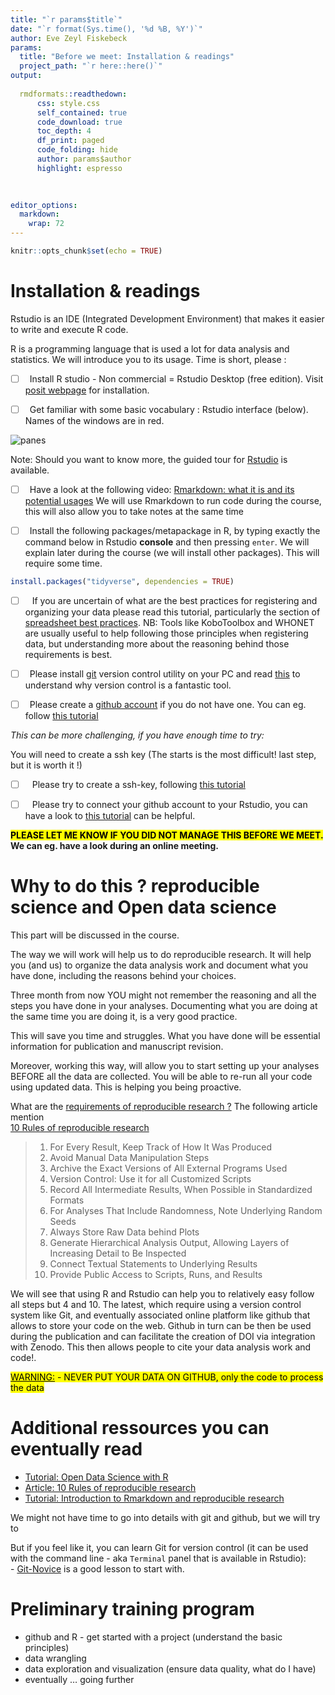 ---
title: "`r params$title`"
date: "`r format(Sys.time(), '%d %B, %Y')`"
author: Eve Zeyl Fiskebeck
params:
  title: "Before we meet: Installation & readings" 
  project_path: "`r here::here()`"
output: 
  
  rmdformats::readthedown:
      css: style.css
      self_contained: true
      code_download: true
      toc_depth: 4
      df_print: paged
      code_folding: hide
      author: params$author
      highlight: espresso
      

  
editor_options: 
  markdown: 
    wrap: 72
---

```{r setup, include=FALSE}
knitr::opts_chunk$set(echo = TRUE)
```

# Installation & readings

Rstudio is an IDE (Integrated Development Environment) that makes it
easier to write and execute R code.

R is a programming language that is used a lot for data analysis and
statistics. We will introduce you to its usage. Time is short, please :

-   [ ]  Install R studio - Non commercial = Rstudio Desktop (free
    edition). Visit [posit
    webpage](https://posit.co/download/rstudio-desktop/) for
    installation.

-   [ ]  Get familiar with some basic vocabulary : Rstudio interface
    (below). Names of the windows are in red.

<img src="https://docs.posit.co/ide/user/ide/guide/ui/images/rstudio-panes-labeled.jpeg" alt="panes" class=".img1"/>

Note: Should you want to know more, the guided tour for
[Rstudio](https://docs.posit.co/ide/user/) is available.

-   [ ]  Have a look at the following video: [Rmarkdown: what it is and
    its potential
    usages](https://rmarkdown.rstudio.com/authoring_quick_tour.html) We
    will use Rmarkdown to run code during the course, this will also
    allow you to take notes at the same time
    
-   [ ]  Install the following packages/metapackage in R, by typing exactly the 
command below in Rstudio **console** and then pressing `enter`. We will explain later
during the course (we will install other packages). This will require some time.


```{r show code - do not run, echo=TRUE,  eval = FALSE, class.source = "fold-show"}
install.packages("tidyverse", dependencies = TRUE)
```


    
- [ ]   If you are uncertain of what are the best practices for registering and organizing 
your data please read this tutorial, particularly the section of 
[spreadsheet best practices](https://ucdavisdatalab.github.io/workshop_keeping_data_tidy/#content).
NB: Tools like KoboToolbox and WHONET are usually useful to help following those principles
when registering data, but understanding more about the reasoning behind those requirements
is best.  

- [ ]  Please install [git](https://git-scm.com/downloads/win) version control 
utility on your PC and read [this](https://swcarpentry.github.io/git-novice/01-basics.html) 
to understand why version control is a fantastic tool.

- [ ]  Please create a [github account](https://github.com/) if you do not have 
one. You can eg. follow 
[this tutorial](https://swcarpentry.github.io/git-novice/#creating-a-github-account)


_This can be more challenging, if you have enough time to try:_ 

You will need to create a ssh key (The starts is the most difficult! last step, 
but it is worth it !)

- [ ]   Please try to create a ssh-key, following
[this tutorial](https://docs.github.com/en/authentication/connecting-to-github-with-ssh/adding-a-new-ssh-key-to-your-github-account)


- [ ]   Please try to connect your github account to your Rstudio, 
you can have a look to [this tutorial](https://happygitwithr.com/rstudio-git-github) 
can be helpful.

**<mark><b>PLEASE LET ME KNOW IF YOU DID NOT MANAGE THIS BEFORE WE MEET.</b></mark>
We can eg. have a look during an online meeting.**


# Why to do this ? reproducible science and Open data science
This part will be discussed in the course. 

The way we will work will help us to do reproducible research. It will 
help you (and us) to organize the data analysis work and document what you 
have done, including the reasons behind your choices.

Three month from now YOU might not remember the reasoning and all the 
steps you have done in your analyses. Documenting what you are doing at the 
same time you are doing it, is a very good practice. 

This will save you time and struggles. What you have done will be essential information
for publication and manuscript revision. 

<!-- lab journal to data journal-->

Moreover, working this way, will allow you to start setting up your analyses 
BEFORE all the data are collected. You will be able to re-run all your code
using updated data. This is helping you being proactive. 

What are the <u>requirements of reproducible research ?</u> 
The following article mention  
[10 Rules of reproducible research](https://journals.plos.org/ploscompbiol/article?id=10.1371/journal.pcbi.1003285)

> 1. For Every Result, Keep Track of How It Was Produced
> 2. Avoid Manual Data Manipulation Steps
> 3. Archive the Exact Versions of All External Programs Used
> 4. Version Control: Use it for all Customized Scripts
> 5. Record All Intermediate Results, When Possible in Standardized Formats
> 6. For Analyses That Include Randomness, Note Underlying Random Seeds
> 7. Always Store Raw Data behind Plots
> 8. Generate Hierarchical Analysis Output, Allowing Layers of Increasing Detail to Be Inspected
> 9. Connect Textual Statements to Underlying Results
> 10. Provide Public Access to Scripts, Runs, and Results

We will see that using R and Rstudio can help you to relatively easy follow all 
steps but 4 and 10. The latest, which require using a version control system 
like Git, and eventually associated online platform like github that allows 
to store your code on the web. Github in turn can be then be used during the 
publication and can facilitate the creation of DOI via integration with Zenodo. 
This then allows people to cite your data analysis work and code!. 

<mark><u>WARNING:</u>
- NEVER PUT YOUR DATA ON GITHUB, only the code to process the data 
</mark>


# Additional ressources you can eventually read


- [Tutorial: Open Data Science with R](https://carpentries-incubator.github.io/open-science-with-r/)
- [Article: 10 Rules of reproducible research](https://journals.plos.org/ploscompbiol/article?id=10.1371/journal.pcbi.1003285)
- [Tutorial: Introduction to Rmarkdown and reproducible research](https://m-clark.github.io/Introduction-to-Rmarkdown/)


We might not have time to go into details with git and github, but we will try to


But if you feel like it, you can learn Git for version control (it can be used with 
the command line - aka `Terminal` panel that is available in Rstudio):  
- [Git-Novice](https://swcarpentry.github.io/git-novice/) is a good lesson to start with.


# Preliminary training program 

- github and R - get started with a project (understand the basic principles)
- data wrangling
- data exploration and visualization (ensure data quality, what do I have)
- eventually ... going further



 

